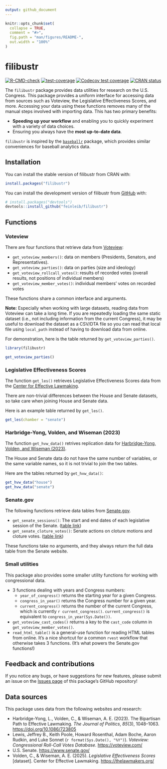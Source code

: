 ```yaml
---
output: github_document
---
```


<!-- README.md is generated from README.Rmd. Please edit that file -->

```r
knitr::opts_chunk$set(
  collapse = TRUE,
  comment = "#>",
  fig.path = "man/figures/README-",
  out.width = "100%"
)
```

# filibustr

<!-- badges: start -->
[![R-CMD-check](https://github.com/feinleib/filibustr/actions/workflows/R-CMD-check.yaml/badge.svg)](https://github.com/feinleib/filibustr/actions/workflows/R-CMD-check.yaml)
[![test-coverage](https://github.com/feinleib/filibustr/actions/workflows/test-coverage.yaml/badge.svg)](https://github.com/feinleib/filibustr/actions/workflows/test-coverage.yaml)
[![Codecov test coverage](https://codecov.io/gh/feinleib/filibustr/branch/main/graph/badge.svg)](https://app.codecov.io/gh/feinleib/filibustr?branch=main)
[![CRAN status](https://www.r-pkg.org/badges/version/filibustr)](https://CRAN.R-project.org/package=filibustr)
<!-- badges: end -->

The `filibustr` package provides data utilities for research on the U.S. Congress.
This package provides a uniform interface for accessing data from sources such as Voteview, the Legislative Effectiveness Scores, and more. Accessing your data using these functions removes many of the manual steps involved with importing data. This has two primary benefits: 

* **Speeding up your workflow** and enabling you to quickly experiment with a variety of data choices.
* Ensuring you always have the **most up-to-date data**.

`filibustr` is inspired by the [`baseballr`](https://github.com/BillPetti/baseballr) package, which provides similar conveniences for baseball analytics data.

## Installation

You can install the stable version of filibustr from CRAN with:

``` r
install.packages("filibustr")
```

You can install the development version of filibustr from [GitHub](https://github.com/) with:

``` r
# install.packages("devtools")
devtools::install_github("feinleib/filibustr")
```

## Functions

### Voteview

There are four functions that retrieve data from [Voteview](https://voteview.com/data):

* `get_voteview_members()`: data on members (Presidents, Senators, and Representatives).
* `get_voteview_parties()`: data on parties (size and ideology)
* `get_voteview_rollcall_votes()`: results of recorded votes (overall results, not positions of individual members)
* `get_voteview_member_votes()`: individual members' votes on recorded votes

These functions share a common interface and arguments.

**Note:** Especially when working with large datasets, reading data from Voteview can take a long time. If you are repeatedly loading the same static dataset (i.e., not including information from the current Congress), it may be useful to download the dataset as a CSV/DTA file so you can read that local file using `local_path` instead of having to download data from online.

For demonstration, here is the table returned by `get_voteview_parties()`.

```r
library(filibustr)

get_voteview_parties()
```

### Legislative Effectiveness Scores

The function `get_les()` retrieves Legislative Effectiveness Scores data from the [Center for Effective Lawmaking](https://thelawmakers.org).

There are non-trivial differences between the House and Senate datasets, so take care when joining House and Senate data.

Here is an example table returned by `get_les()`.

```r
get_les(chamber = "senate")
```

### Harbridge-Yong, Volden, and Wiseman (2023)

The function `get_hvw_data()` retrives replication data for [Harbridge-Yong, Volden, and Wiseman (2023)](https://doi.org/10.1086/723805).

The House and Senate data do not have the same number of variables, or the same variable names, so it is not trivial to join the two tables.

Here are the tables returned by `get_hvw_data()`:

```r
get_hvw_data("house")
get_hvw_data("senate")
```

### Senate.gov

The following functions retrieve data tables from [Senate.gov](https://www.senate.gov).

* `get_senate_sessions()`: The start and end dates of each legislative session of the Senate. ([table link](https://www.senate.gov/legislative/DatesofSessionsofCongress.htm))
* `get_senate_cloture_votes()`: Senate actions on cloture motions and cloture votes. ([table link](https://www.senate.gov/legislative/cloture/clotureCounts.htm))

These functions take no arguments, and they always return the full data table from the Senate website.

### Small utilities

This package also provides some smaller utility functions for working with congressional data.

* 3 functions dealing with years and Congress numbers:
  * `year_of_congress()` returns the starting year for a given Congress.
  * `congress_in_year()` returns the Congress number for a given year.
  * `current_congress()` returns the number of the current Congress, which is currently `r current_congress()`. `current_congress()` is equivalent to `congress_in_year(Sys.Date())`.
* `get_voteview_cast_codes()` returns a key to the `cast_code` column in `get_voteview_member_votes()`.
* `read_html_table()` is a general-use function for reading HTML tables from online. It's a nice shortcut for a common `rvest` workflow that otherwise takes 3 functions. (It's what powers the Senate.gov functions!)

## Feedback and contributions

If you notice any bugs, or have suggestions for new features, please submit an issue on the [Issues page](https://github.com/feinleib/filibustr/issues) of this package's GitHub repository!

## Data sources

This package uses data from the following websites and research:

* Harbridge-Yong, L., Volden, C., & Wiseman, A. E. (2023). The Bipartisan Path to Effective Lawmaking. *The Journal of Politics*, *85*(3), 1048–1063. <https://doi.org/10.1086/723805>
* Lewis, Jeffrey B., Keith Poole, Howard Rosenthal, Adam Boche, Aaron Rudkin, and Luke Sonnet (`r format(Sys.Date(), "%Y")`). *Voteview: Congressional Roll-Call Votes Database.* <https://voteview.com/>
* U.S. Senate. <https://www.senate.gov/>
* Volden, C., & Wiseman, A. E. (2025). *Legislative Effectiveness Scores* [dataset]. Center for Effective Lawmaking. <https://thelawmakers.org/>
